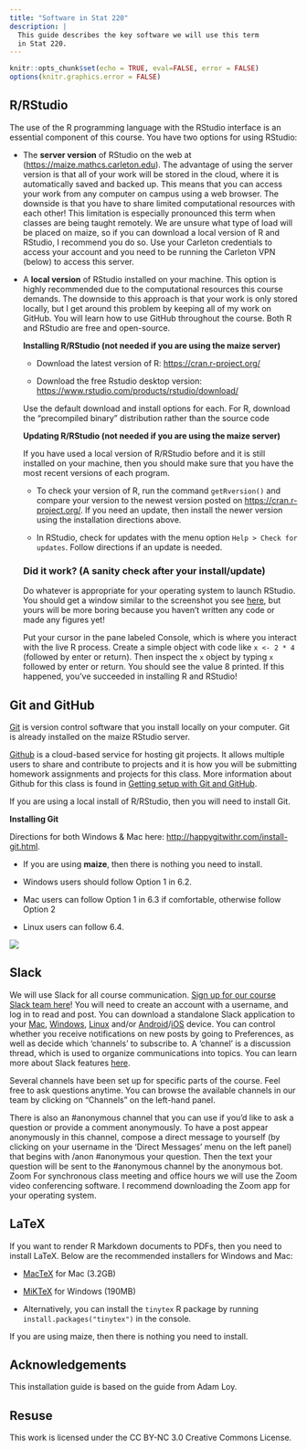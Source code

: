 ```yaml
---
title: "Software in Stat 220"
description: |
  This guide describes the key software we will use this term
  in Stat 220.
---
```


```r
knitr::opts_chunk$set(echo = TRUE, eval=FALSE, error = FALSE)
options(knitr.graphics.error = FALSE)
```

## R/RStudio

The use of the R programming language with the RStudio interface is an
essential component of this course. You have two options for using
RStudio:

-   The **server version** of RStudio on the web at
    (<https://maize.mathcs.carleton.edu>). The advantage of using the
    server version is that all of your work will be stored in the cloud,
    where it is automatically saved and backed up. This means that you
    can access your work from any computer on campus using a web
    browser. The downside is that you have to share limited
    computational resources with each other! This limitation is
    especially pronounced this term when classes are being taught
    remotely. We are unsure what type of load will be placed on maize,
    so if you can download a local version of R and RStudio, I recommend
    you do so. Use your Carleton credentials to access your account and
    you need to be running the Carleton VPN (below) to access this
    server.

-   A **local version** of RStudio installed on your machine. This
    option is highly recommended due to the computational resources this
    course demands. The downside to this approach is that your work is
    only stored locally, but I get around this problem by keeping all of
    my work on GitHub. You will learn how to use GitHub throughout the
    course. Both R and RStudio are free and open-source.

    **Installing R/RStudio (not needed if you are using the maize
    server)**

    -   Download the latest version of R: <https://cran.r-project.org/>

    -   Download the free Rstudio desktop version:
        <https://www.rstudio.com/products/rstudio/download/>

    Use the default download and install options for each. For R,
    download the "precompiled binary" distribution rather than the
    source code

    **Updating R/RStudio (not needed if you are using the maize
    server)**

    If you have used a local version of R/RStudio before and it is still
    installed on your machine, then you should make sure that you have
    the most recent versions of each program.

    -   To check your version of R, run the command `getRversion()` and
        compare your version to the newest version posted on
        <https://cran.r-project.org/>. If you need an update, then
        install the newer version using the installation directions
        above.

    -   In RStudio, check for updates with the menu option
        `Help > Check for updates`. Follow directions if an update is
        needed.

    ### Did it work? (A sanity check after your install/update)

    Do whatever is appropriate for your operating system to launch
    RStudio. You should get a window similar to the screenshot you see
    [here](https://www.rstudio.com/wp-content/uploads/2014/04/rstudio-workbench.png),
    but yours will be more boring because you haven't written any code
    or made any figures yet!

    Put your cursor in the pane labeled Console, which is where you
    interact with the live R process. Create a simple object with code
    like `x <- 2 * 4` (followed by enter or return). Then inspect the
    `x` object by typing `x` followed by enter or return. You should see
    the value 8 printed. If this happened, you've succeeded in
    installing R and RStudio!


## Git and GitHub

[Git](https://happygitwithr.com/big-picture.html#why-git) is version
control software that you install locally on your computer. Git is
already installed on the maize RStudio server.

[Github](https://happygitwithr.com/big-picture.html#why-github) is a
cloud-based service for hosting git projects. It allows multiple users
to share and contribute to projects and it is how you will be submitting
homework assignments and projects for this class. More information about
Github for this class is found in [Getting setup with Git and
GitHub](git_stat220.md).

If you are using a local install of R/RStudio, then you will need to
install Git.

**Installing Git**

Directions for both Windows & Mac here:
<http://happygitwithr.com/install-git.html>.

-   If you are using **maize**, then there is nothing you need to
    install.

-   Windows users should follow Option 1 in 6.2.

-   Mac users can follow Option 1 in 6.3 if comfortable, otherwise
    follow Option 2

-   Linux users can follow 6.4.

![](/img/maize_gittab.png)

## Slack

We will use Slack for all course communication. [Sign up for our course
Slack team
here](https://join.slack.com/t/stat220datasc-wmz5924/shared_invite/zt-110xuf0zq-0Ap9EaQAp46YiilE4Jvc~A)!
You will need to create an account with a username, and log in to read
and post. You can download a
standalone Slack application to your
[Mac](https://slack.com/downloads/osx),
[Windows](https://slack.com/downloads/windows),
[Linux](https://slack.com/downloads/linux) and/or
[Android](https://slack.com/downloads/android)/[iOS](https://slack.com/downloads/ios)
device. You can control whether you receive notifications on new posts
by going to Preferences, as well as decide which 'channels' to subscribe
to. A 'channel' is a discussion thread, which is used to organize
communications into topics. You can learn more about Slack features
[here](https://slack.com/help/articles/218080037-Getting-started-for-new-Slack-users).

Several channels have been set up for specific parts of the course. Feel
free to ask questions anytime. You can browse the available channels in
our team by clicking on "Channels" on the left-hand panel.

There is also an \#anonymous channel that you can use if you'd like to
ask a question or provide a comment anonymously. To have a post appear
anonymously in this channel, compose a direct message to yourself (by
clicking on your username in the 'Direct Messages' menu on the left
panel) that begins with /anon \#anonymous your question. Then the text
your question will be sent to the \#anonymous channel by the anonymous
bot. Zoom For synchronous class meeting and office hours we will use the
Zoom video conferencing software. I recommend downloading the Zoom app
for your operating system.


## LaTeX

If you want to render R Markdown documents to PDFs, then you need to
install LaTeX. Below are the recommended installers for Windows and Mac:

-   [MacTeX](https://www.tug.org/mactex/) for Mac (3.2GB)

-   [MiKTeX](https://miktex.org/download) for Windows (190MB)

-   Alternatively, you can install the `tinytex` R package by running
    `install.packages("tinytex")` in the console.

If you are using maize, then there is nothing you need to install.

## Acknowledgements {.appendix}

This installation guide is based on the guide from Adam Loy.

## Resuse {.appendix}

This work is licensed under the CC BY-NC 3.0 Creative Commons License.

